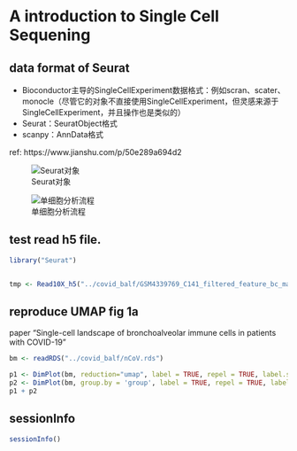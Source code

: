 # A introduction to Single Cell Sequening

## data format of Seurat
* Bioconductor主导的SingleCellExperiment数据格式：例如scran、scater、monocle（尽管它的对象不直接使用SingleCellExperiment，但灵感来源于SingleCellExperiment，并且操作也是类似的）
* Seurat：SeuratObject格式
* scanpy：AnnData格式

ref: https://www.jianshu.com/p/50e289a694d2

![Seurat对象](./figure/Seurat对象.png)


![单细胞分析流程](./figure/单细胞分析流程.png)


## test read h5 file.
```r
library("Seurat")


tmp <- Read10X_h5("../covid_balf/GSM4339769_C141_filtered_feature_bc_matrix.h5")


```

## reproduce  UMAP fig 1a

paper "Single-cell landscape of bronchoalveolar immune cells in patients with COVID-19"

```r
bm <- readRDS("../covid_balf/nCoV.rds")

p1 <- DimPlot(bm, reduction="umap", label = TRUE, repel = TRUE, label.size = 2.5) + NoLegend()
p2 <- DimPlot(bm, group.by = 'group', label = TRUE, repel = TRUE, label.size = 2.5)
p1 + p2

```

## sessionInfo
```r
sessionInfo()
```